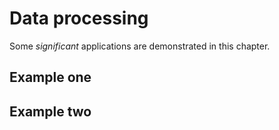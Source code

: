 # Data processing

Some _significant_ applications are demonstrated in this chapter.

## Example one

## Example two
